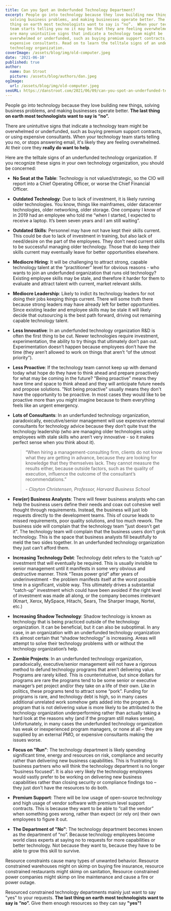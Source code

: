 ```yaml
---
title: Can you Spot an Underfunded Technology Department?
excerpt: People go into technology because they love building new things,
  solving business problems, and making businesses operate better. The last
  thing on earth most technologists want to say is “no”.  When your technology
  team starts telling you no it may be that they are feeling overwhelmed. There
  are many unintuitive signs that indicate a technology team might be
  overwhelmed or underfunded, such as buying premium support contracts, or using
  expensive consultants. Read on to learn the telltale signs of an underfunded
  technology organization.
coverImage: /assets/blog/img/old-computer.jpeg
date: '2021-06-10'
published: true
author:
  name: Dan Stroot
  picture: /assets/blog/authors/dan.jpeg
ogImage:
  url: /assets/blog/img/old-computer.jpeg
seoURL: https://danstroot.com/2021/06/09/can-you-spot-an-underfunded-technology-dept/
---
```


People go into technology because they love building new things, solving business problems, and making businesses operate better. **The last thing on earth most technologists want to say is “no”.**

There are unintuitive signs that indicate a technology team might be overwhelmed or underfunded, such as buying premium support contracts, or using expensive consultants. When your technology team starts telling you no, or stops answering email, it's likely they are feeling overwhelmed. At their core they **really do want to help**.

Here are the telltale signs of an underfunded technology organization. If you recognize these signs in your own technology organization, you should be concerned:

- **No Seat at the Table**: Technology is not valued/strategic, so the CIO will report into a Chief Operating Officer, or worse the Chief Financial Officer.
- **Outdated Technology**: Due to lack of investment, it is likely running older technologies. You know, things like mainframes, older datacenter technologies, older networking, older storage. One company I know of in 2019 had an employee who told me “when I started, I expected to receive a laptop. It’s been seven years and I am still waiting”.
- **Outdated Skills**: Personnel may have not have kept their skills current. This could be due to lack of investment in training, but also lack of need/desire on the part of the employees. They don’t need current skills to be successful managing older technology. Those that do keep their skills current may eventually leave for better opportunities elsewhere.
- **Mediocre Hiring**: It will be challenging to attract strong, capable technology talent at the “practitioner” level for obvious reasons - who wants to join an underfunded organization that runs old technology? Existing employee skills may be stale, and therefore it harder for them to evaluate and attract talent with current, market relevant skills.
- **Mediocre Leadership**: Likely to indict its technology leaders for not doing their jobs keeping things current. There will some truth there because strong leaders may have already left for better opportunities. Since existing leader and employee skills may be stale it will likely decide that outsourcing is the best path forward, driving out remaining capable technology talent.
- **Less Innovative**: In an underfunded technology organization R&D is often the first thing to be cut. Newer technologies require investment, experimentation, the ability to try things that ultimately don’t pan out. Experimentation doesn’t happen because employees don’t have the time (they aren’t allowed to work on things that aren’t “of the utmost priority”).
- **Less Proactive**: If the technology team cannot keep up with demand today what hope do they have to think ahead and prepare proactively for what may be coming in the future? "Being proactive" means they have time and space to think ahead and they will anticipate future needs and propose solutions. "Not being proactive" usually means they don't have the opportunity to be proactive. In most cases they would like to be proactive more than you might imagine because to them everything feels like an urgent emergency.
- **Lots of Consultants**: In an underfunded technology organization, paradoxically, executive/senior management will use expensive external consultants for technology advice because they don’t quite trust the technology leadership (who are managing older technologies using employees with stale skills who aren’t very innovative - so it makes perfect sense when you think about it).

  > “When hiring a management-consulting firm, clients do not know what they are getting in advance, because they are looking for knowledge that they themselves lack. They cannot measure the results either, because outside factors, such as the quality of execution, influence the outcome of the consultant’s recommendations.”
  >
  > <cite>- Clayton Christensen, Professor, Harvard Business School</cite>

- **Few(er) Business Analysts**: There will fewer business analysts who can help the business users define their needs and coax out cohesive well thought through requirements. Instead, the business will just lob requests directly to the development teams. This of course leads to missed requirements, poor quality solutions, and too much rework. The business side will complain that the technology team "just doesn't get it". The technology team will complain that the business users don't grok technology. This is the space that business analysts fill beautifully to meld the two sides together. In an underfunded technology organization they just can't afford them.
- **Increasing Technology Debt**: Technology debt refers to the “catch up” investment that will eventually be required. This is usually invisible to senior management until it manifests in some very obvious and destructive manner. Think “Texas power grid” after years of underinvestment - the problem manifests itself at the worst possible time in a significant, visible way. This ultimately drives a substantial “catch-up” investment which could have been avoided if the right level of investment was made all along, or the company becomes irrelevant (Kmart, Xerox, MySpace, Hitachi, Sears, The Sharper Image, Nortel, etc.)
- **Increasing Shadow Technology**: Shadow technology is known as technology that is being practiced outside of the technology organization. It can be beneficial, but it can also be suboptimal. In any case, in an organization with an underfunded technology organization it’s almost certain that “shadow technology” is increasing. Areas will attempt to solve their technology problems with or without the technology organization’s help.
- **Zombie Projects**: In an underfunded technology organization, paradoxically, executive/senior management will not have a rigorous method to defund technology programs that aren’t delivering value. Programs are rarely killed. This is counterintuitive, but since dollars for programs are rare the programs tend to be some senior or executive manager’s pet project and/or they take on a life of their own. Like in politics, these programs tend to attract some “pork”. Funding for programs is rare, and technology debt is high, so in many cases additional unrelated work somehow gets added into the program. A program that is not delivering value is more likely to be attributed to the technology organization underperforming rather than actually taking a hard look at the reasons why (and if the program still makes sense). Unfortunately, in many cases the underfunded technology organization has weak or inexperienced program managers, or none at all – they are supplied by an external PMO, or expensive consultants making the issues worse.
- **Focus on "Run"**: The technology department is likely spending significant time, energy and resources on risk, compliance and security rather than delivering new business capabilities. This is frustrating to business partners who will think the technology department is no longer “business focused”. It is also very likely the technology employees would vastly prefer to be working on delivering new business capabilities rather than closing security or compliance findings too – they just don't have the resources to do both.
- **Premium Support**: There will be low usage of open-source technology and high usage of vendor software with premium level support contracts. This is because they want to be able to “call the vendor” when something goes wrong, rather than expect (or rely on) their own employees to figure it out.
- **The Department of "No"**: The technology department becomes known as the department of “no”. Because technology employees become world class experts at saying no to requests for more capabilities or better technology. Not because they want to, because they have to be able to grow this skill to survive.

Resource constraints cause many types of unwanted behavior. Resource constrained warehouses might on skimp on buying fire insurance, resource constrained restaurants might skimp on sanitation, Resource constrained power companies might skimp on line maintenance and cause a fire or power outage.

Resourced constrained technology departments mainly just want to say "yes" to your requests. **The last thing on earth most technologists want to say is “no”.** Give them enough resources so they can say **"yes"!**
